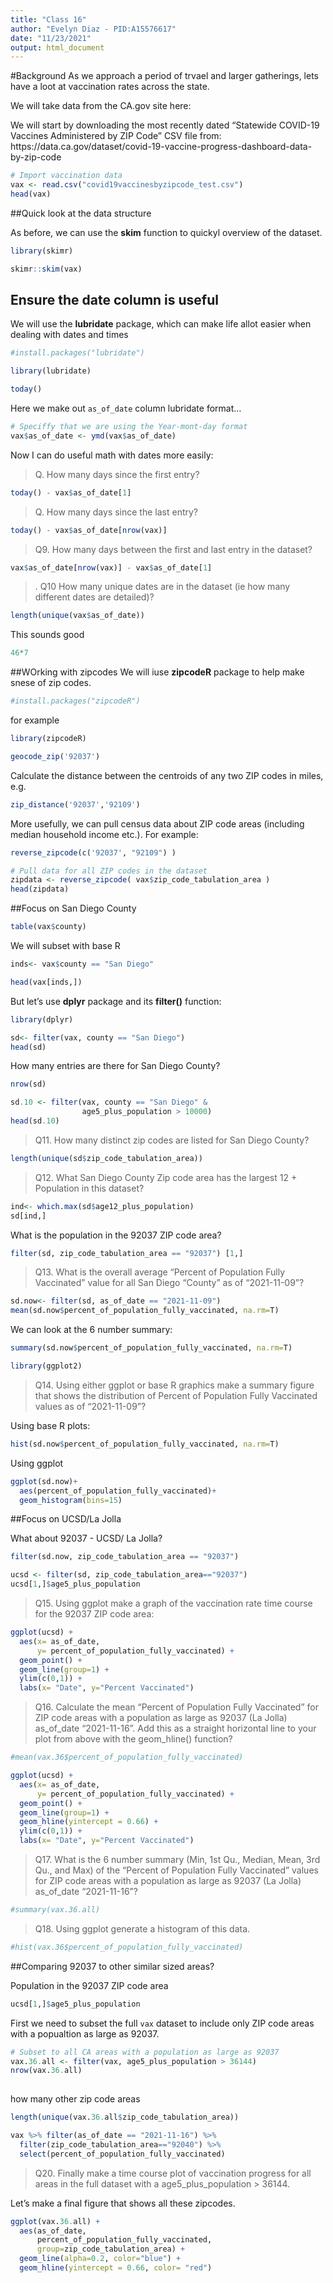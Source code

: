 ```yaml
---
title: "Class 16"
author: "Evelyn Diaz - PID:A15576617"
date: "11/23/2021"
output: html_document
---
```


#Background
As we approach a period of trvael and larger gatherings, lets have a loot at vaccination rates across the state. 

We will take data from the CA.gov site here: 

We will start by downloading the most recently dated “Statewide COVID-19 Vaccines Administered by ZIP Code” CSV file from: https://data.ca.gov/dataset/covid-19-vaccine-progress-dashboard-data-by-zip-code

```r
# Import vaccination data
vax <- read.csv("covid19vaccinesbyzipcode_test.csv")
head(vax)
```

##Quick look at the data structure 

As before, we can use the **skim** function to quickyl overview of the dataset.


```r
library(skimr)
```


```r
skimr::skim(vax)
```



## Ensure the date column is useful

We will use the **lubridate** package, which can make life allot easier when dealing with dates and times

```r
#install.packages("lubridate")
```

```r
library(lubridate)
```

```r
today()
```

Here we make out `as_of_date` column lubridate format...

```r
# Speciffy that we are using the Year-mont-day format
vax$as_of_date <- ymd(vax$as_of_date)

```

Now I can do useful math with dates more easily:

> Q. How many days since the first entry?

```r
today() - vax$as_of_date[1]
```

> Q. How many days since the last entry?

```r
today() - vax$as_of_date[nrow(vax)]
```

> Q9. How many days between the first and last entry in the dataset?

```r
vax$as_of_date[nrow(vax)] - vax$as_of_date[1]
```

>. Q10 How many unique dates are in the dataset (ie how many different dates are detailed)?

```r
length(unique(vax$as_of_date))
```

This sounds good

```r
46*7
```

##WOrking with zipcodes 
We will iuse **zipcodeR** package to help make snese of zip codes. 



```r
#install.packages("zipcodeR")
```

for example

```r
library(zipcodeR)
```

```r
geocode_zip('92037')
```


Calculate the distance between the centroids of any two ZIP codes in miles, e.g.

```r
zip_distance('92037','92109')
```


More usefully, we can pull census data about ZIP code areas (including median household income etc.). For example:
```r
reverse_zipcode(c('92037', "92109") )

```


```r
# Pull data for all ZIP codes in the dataset
zipdata <- reverse_zipcode( vax$zip_code_tabulation_area )
head(zipdata)
```


##Focus on San Diego County

```r
table(vax$county)
```

We will subset with base R
```r
inds<- vax$county == "San Diego"

head(vax[inds,])
```

But let's use **dplyr** package and its **filter()** function:

```r
library(dplyr)
```

```r
sd<- filter(vax, county == "San Diego")
head(sd)
```

How many entries are there for San Diego County?
```r
nrow(sd)
```


```r
sd.10 <- filter(vax, county == "San Diego" &
                age5_plus_population > 10000)
head(sd.10)
```

> Q11. How many distinct zip codes are listed for San Diego County? 

```r
length(unique(sd$zip_code_tabulation_area))
```

>Q12. What San Diego County Zip code area has the largest 12 + Population in this dataset?

```r
ind<- which.max(sd$age12_plus_population)
sd[ind,]
```

What is the population in the 92037 ZIP code area?

```r
filter(sd, zip_code_tabulation_area == "92037") [1,]
```

> Q13. What is the overall average “Percent of Population Fully Vaccinated” value for all San Diego “County” as of “2021-11-09”?

```r
sd.now<- filter(sd, as_of_date == "2021-11-09")
mean(sd.now$percent_of_population_fully_vaccinated, na.rm=T)
```

We can look at the 6 number summary:
```r
summary(sd.now$percent_of_population_fully_vaccinated, na.rm=T)
```

```r
library(ggplot2)
```


>Q14. Using either ggplot or base R graphics make a summary figure that shows the distribution of Percent of Population Fully Vaccinated values as of “2021-11-09”?

Using base R  plots:

```r
hist(sd.now$percent_of_population_fully_vaccinated, na.rm=T)
```

Using ggplot

```r
ggplot(sd.now)+
  aes(percent_of_population_fully_vaccinated)+
  geom_histogram(bins=15)
```

##Focus on UCSD/La Jolla

What about 92037 - UCSD/ La Jolla?
```r
filter(sd.now, zip_code_tabulation_area == "92037")

```

```r
ucsd <- filter(sd, zip_code_tabulation_area=="92037")
ucsd[1,]$age5_plus_population
```

>Q15. Using ggplot make a graph of the vaccination rate time course for the 92037 ZIP code area:

```r
ggplot(ucsd) +
  aes(x= as_of_date,
      y= percent_of_population_fully_vaccinated) +
  geom_point() +
  geom_line(group=1) +
  ylim(c(0,1)) +
  labs(x= "Date", y="Percent Vaccinated")
```

>Q16. Calculate the mean “Percent of Population Fully Vaccinated” for ZIP code areas with a population as large as 92037 (La Jolla) as_of_date “2021-11-16”. Add this as a straight horizontal line to your plot from above with the geom_hline() function?

```r
#mean(vax.36$percent_of_population_fully_vaccinated)
```


```r
ggplot(ucsd) +
  aes(x= as_of_date,
      y= percent_of_population_fully_vaccinated) +
  geom_point() +
  geom_line(group=1) +
  geom_hline(yintercept = 0.66) +
  ylim(c(0,1)) +
  labs(x= "Date", y="Percent Vaccinated")
```

>Q17. What is the 6 number summary (Min, 1st Qu., Median, Mean, 3rd Qu., and Max) of the “Percent of Population Fully Vaccinated” values for ZIP code areas with a population as large as 92037 (La Jolla) as_of_date “2021-11-16”?

```r
#summary(vax.36.all)
```

>Q18. Using ggplot generate a histogram of this data.

```r
#hist(vax.36$percent_of_population_fully_vaccinated)
```



##Comparing 92037 to other similar sized areas?

Population in the 92037 ZIP code area
```r
ucsd[1,]$age5_plus_population
```

First we need to subset the full `vax` dataset to include only ZIP code areas with a popualtion as large as 92037.

```r
# Subset to all CA areas with a population as large as 92037
vax.36.all <- filter(vax, age5_plus_population > 36144)
nrow(vax.36.all)
                

```


how many other zip code areas
```r
length(unique(vax.36.all$zip_code_tabulation_area))
```

```r
vax %>% filter(as_of_date == "2021-11-16") %>%  
  filter(zip_code_tabulation_area=="92040") %>%
  select(percent_of_population_fully_vaccinated)
```



>Q20. Finally make a time course plot of vaccination progress for all areas in the full dataset with a age5_plus_population > 36144.


Let's make a final figure that shows all these zipcodes. 

```r
ggplot(vax.36.all) +
  aes(as_of_date,
      percent_of_population_fully_vaccinated, 
      group=zip_code_tabulation_area) +
  geom_line(alpha=0.2, color="blue") +
  geom_hline(yintercept = 0.66, color= "red")
```





